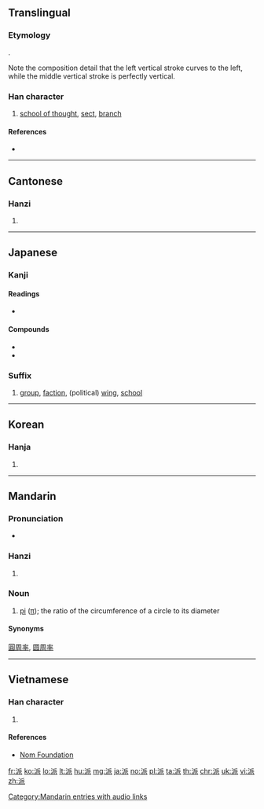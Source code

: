 ==Translingual==

===Etymology===
{{Han compound|水|𠂢|c1=s|c2=p|ls=psc}}.

Note the composition detail that the left vertical stroke curves to the left, while the middle vertical stroke is perfectly vertical.

===Han character===
{{Han char|rn=85|rad=水|as=06|sn=9|four=32132|canj=EHHV}}

# [[school of thought]], [[sect]], [[branch]]

====References====
* {{Han ref|kx=0623.010|dkj=17428|dj=1019.030|hdz=31611.060|uh=6D3E|ud=27966|bh=ACA3|bd=44195}}

----

==Cantonese==

===Hanzi===
{{yue-hanzi|jyut=[[paai1]], [[paai3]]|y=paai1, paai3}}

# {{defn|lang=yue|sort=水06}}

----

==Japanese==

===Kanji===
{{ja-kanji|grade=6|rs=水06}}

====Readings====
* {{ja-readings|goon=[[へ]] (he)|kanon=[[はい]]|kanyoon=[[は]] (ha)|kun=[[わかれる]] (wakareru)}}

====Compounds====
* {{m|ja|宗派||religious [[sect]]|tr=しゅうは, shūha|sc=Jpan}}
* {{m|ja|流派||school of thought|tr=[[りゅうは]], [[ryūha]]|sc=Jpan}}

===Suffix===
{{ja-pos|suffix|は}}

# [[group]], [[faction]], (political) [[wing]], [[school]]

----

==Korean==

===Hanja===
{{ko-hanja|hangeul=파|eumhun=|rv=pa|mr=p'a|y=pha}}

# {{defn|lang=ko|sort=水06}}

----

==Mandarin==

===Pronunciation===
* {{audio|zh-pài.ogg|audio|lang=zh}}

===Hanzi===
{{cmn-hanzi|pin=[[bài]] ([[bai4]]), [[mài]] ([[mai4]]), [[pā]] ([[pa1]]), [[pài]] ([[pai4]])|wg=pai<sup>4</sup>, mai<sup>4</sup>, p'a<sup>1</sup>, p'ai<sup>4</sup>}}

# {{defn|lang=zh|sort=水06}}

===Noun===
{{cmn-noun|ts|pin=pài|pint=pai4|rs=水6}}

# {{label|zh|mathematics}} [[pi]] ([[π]]); the ratio of the circumference of a circle to its diameter

====Synonyms====
[[圓周率]], [[圆周率]]

[[Category:Mandarin entries with audio links]]

----

==Vietnamese==

===Han character===
{{vi-hantu|[[phái]], [[pháy]], [[phai]], [[phới]], [[phe]], [[phơi]], [[vé]]|rs=水06}}

# {{defn|lang=vi|sort=水06}}

====References====
* [http://nomfoundation.org/common/nom_details.php?codepoint=6d3e Nom Foundation]

[[fr:派]]
[[ko:派]]
[[lo:派]]
[[lt:派]]
[[hu:派]]
[[mg:派]]
[[ja:派]]
[[no:派]]
[[pl:派]]
[[ta:派]]
[[th:派]]
[[chr:派]]
[[uk:派]]
[[vi:派]]
[[zh:派]]